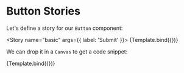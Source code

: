 

<Meta label="Submit" component={Button} />


# Button Stories

Let's define a story for our `Button` component:

<Story
  name="basic"
  args={{
    label: 'Submit'
  }}>
  {Template.bind({})}
</Story>

We can drop it in a `Canvas` to get a code snippet:

<Canvas>
  <Story 
    name="different title"
    args={{
      title: 'Another button',
      description: 'button 2',
    }}>
    {Template.bind({})}
  </Story>
</Canvas>
